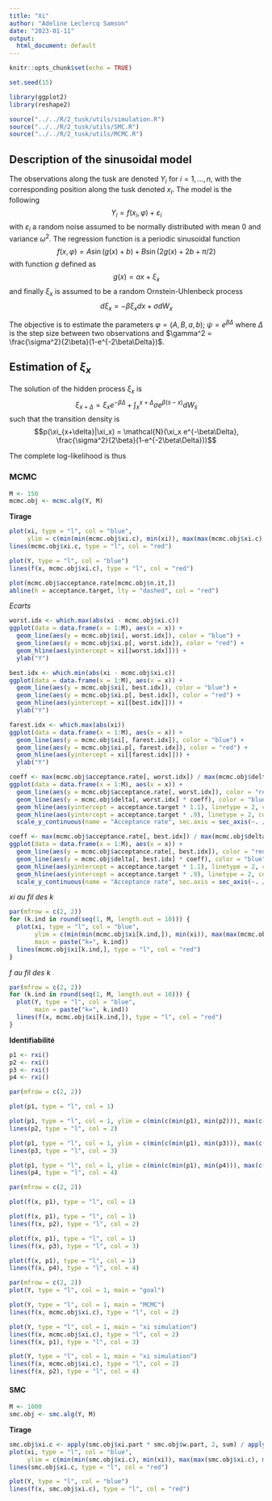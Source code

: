 ```yaml
---
title: "Xi"
author: "Adeline Leclercq Samson"
date: "2023-01-11"
output:
  html_document: default
---
```


```r
knitr::opts_chunk$set(echo = TRUE)
```

```r
set.seed(15)

library(ggplot2)
library(reshape2)
```

```r
source("../../R/2_tusk/utils/simulation.R")
source("../../R/2_tusk/utils/SMC.R")
source("../../R/2_tusk/utils/MCMC.R")
```

## Description of the sinusoidal model

The observations along the tusk are denoted $Y_i$ for $i=1, \ldots, n$, with the corresponding  position along the tusk  denoted $x_i$.
The model is the following
$$Y_i = f(x_i, \varphi)+\varepsilon_i $$
with $\varepsilon_i$ a  random noise assumed to be normally distributed with mean $0$ and variance $\omega^2$.
The regression function is a periodic sinusoidal function
$$f(x, \varphi) = A \sin(g(x)+b) + B\sin(2g(x)+2b+\pi/2) $$
with function $g$ defined as
$$ g(x) = ax+\xi_x$$
and finally $\xi_x$ is assumed to be a random Ornstein-Uhlenbeck process
$$d\xi_x = -\beta \xi_xdx+\sigma dW_x $$

The objective is to estimate the parameters $\varphi = (A,B,a,b)$; $\psi = e^{\beta\Delta}$ where $\Delta$ is the step size between two observations and $\gamma^2 = \frac{\sigma^2}{2\beta}(1-e^{-2\beta\Delta})$.

## Estimation of $\xi_x$

The solution of the hidden process $\xi_x$ is
$$\xi_{x+\Delta} = \xi_x e^{-\beta\Delta} + \int_{x}^{x+\Delta} \sigma e^{\beta(s-x)}dW_s $$
such that the transition density is
$$p(\xi_{x+\delta}|\xi_x) = \mathcal{N}(\xi_x e^{-\beta\Delta}, \frac{\sigma^2}{2\beta}(1-e^{-2\beta\Delta}))$$

The complete log-likelihood is thus
\begin{eqnarray*}
\log L(Y,\xi,\theta)&=&\sum_{i=1}^n\log p(Y_i|\xi_i) +\sum_{i=1}^n\log p(\xi_{i}|\xi_{i-1}) +\log p(\xi_1)\\
&=& -\sum_{i=1}^n \frac{(Y_i-f(x_i, \varphi))^2}{2\omega^2}-\frac{n}{2}\log(\omega^2)\\
&&- \sum_{i=1}^n\frac{(\xi_i-\xi_{i-1}e^{-\beta\Delta})^2}{\frac{\sigma^2}{\beta}(1-e^{-2\beta\Delta})} - \frac{n}{2}\log(\frac{\sigma^2}{2\beta}(1-e^{-2\beta\Delta})) \\
&=& -\sum_{i=1}^n \frac{(Y_i-f(x_i, \varphi))^2}{2\omega^2}-\frac{n}{2}\log(\omega^2)\\
&&- \sum_{i=1}^n\frac{(\xi_i-\xi_{i-1}\psi)^2}{2\gamma^2} - \frac{n}{2}\log(\gamma^2)
\end{eqnarray*}

### MCMC

```r
M <- 150
mcmc.obj <- mcmc.alg(Y, M)
```

**Tirage**

```r
plot(xi, type = "l", col = "blue",
     ylim = c(min(min(mcmc.obj$xi.c), min(xi)), max(max(mcmc.obj$xi.c), max(xi))))
lines(mcmc.obj$xi.c, type = "l", col = "red")

plot(Y, type = "l", col = "blue")
lines(f(x, mcmc.obj$xi.c), type = "l", col = "red")
```

```r
plot(mcmc.obj$acceptance.rate[mcmc.obj$n.it,])
abline(h = acceptance.target, lty = "dashed", col = "red")
```

*Ecarts*

```r
worst.idx <- which.max(abs(xi - mcmc.obj$xi.c))
ggplot(data = data.frame(x = 1:M), aes(x = x)) +
  geom_line(aes(y = mcmc.obj$xi[, worst.idx]), color = "blue") +
  geom_line(aes(y = mcmc.obj$xi.p[, worst.idx]), color = "red") +
  geom_hline(aes(yintercept = xi[[worst.idx]])) +
  ylab("Y")

best.idx <- which.min(abs(xi - mcmc.obj$xi.c))
ggplot(data = data.frame(x = 1:M), aes(x = x)) +
  geom_line(aes(y = mcmc.obj$xi[, best.idx]), color = "blue") +
  geom_line(aes(y = mcmc.obj$xi.p[, best.idx]), color = "red") +
  geom_hline(aes(yintercept = xi[[best.idx]])) +
  ylab("Y")

farest.idx <- which.max(abs(xi))
ggplot(data = data.frame(x = 1:M), aes(x = x)) +
  geom_line(aes(y = mcmc.obj$xi[, farest.idx]), color = "blue") +
  geom_line(aes(y = mcmc.obj$xi.p[, farest.idx]), color = "red") +
  geom_hline(aes(yintercept = xi[[farest.idx]])) +
  ylab("Y")
```

```r
coeff <- max(mcmc.obj$acceptance.rate[, worst.idx]) / max(mcmc.obj$delta[, worst.idx])
ggplot(data = data.frame(x = 1:M), aes(x = x)) +
  geom_line(aes(y = mcmc.obj$acceptance.rate[, worst.idx]), color = "red") +
  geom_line(aes(y = mcmc.obj$delta[, worst.idx] * coeff), color = "blue") +
  geom_hline(aes(yintercept = acceptance.target * 1.1), linetype = 2, color = "red") +
  geom_hline(aes(yintercept = acceptance.target * .9), linetype = 2, color = "red") +
  scale_y_continuous(name = "Acceptance rate", sec.axis = sec_axis(~. / coeff, name = "Delta"))

coeff <- max(mcmc.obj$acceptance.rate[, best.idx]) / max(mcmc.obj$delta[, best.idx])
ggplot(data = data.frame(x = 1:M), aes(x = x)) +
  geom_line(aes(y = mcmc.obj$acceptance.rate[, best.idx]), color = "red") +
  geom_line(aes(y = mcmc.obj$delta[, best.idx] * coeff), color = "blue") +
  geom_hline(aes(yintercept = acceptance.target * 1.1), linetype = 2, color = "red") +
  geom_hline(aes(yintercept = acceptance.target * .9), linetype = 2, color = "red") +
  scale_y_continuous(name = "Acceptance rate", sec.axis = sec_axis(~. / coeff, name = "Delta"))
```

*xi au fil des k*

```r
par(mfrow = c(2, 2))
for (k.ind in round(seq(1, M, length.out = 10))) {
  plot(xi, type = "l", col = "blue",
       ylim = c(min(min(mcmc.obj$xi[k.ind,]), min(xi)), max(max(mcmc.obj$xi[k.ind,]), max(xi))),
       main = paste("k=", k.ind))
  lines(mcmc.obj$xi[k.ind,], type = "l", col = "red")
}
```

*f au fil des k*

```r
par(mfrow = c(2, 2))
for (k.ind in round(seq(1, M, length.out = 10))) {
  plot(Y, type = "l", col = "blue",
       main = paste("k=", k.ind))
  lines(f(x, mcmc.obj$xi[k.ind,]), type = "l", col = "red")
}
```

**Identifiabilité**

```r
p1 <- rxi()
p2 <- rxi()
p3 <- rxi()
p4 <- rxi()

par(mfrow = c(2, 2))

plot(p1, type = "l", col = 1)

plot(p1, type = "l", col = 1, ylim = c(min(c(min(p1), min(p2))), max(c(max(p1), max(p2)))))
lines(p2, type = "l", col = 2)

plot(p1, type = "l", col = 1, ylim = c(min(c(min(p1), min(p3))), max(c(max(p1), max(p3)))))
lines(p3, type = "l", col = 3)

plot(p1, type = "l", col = 1, ylim = c(min(c(min(p1), min(p4))), max(c(max(p1), max(p4)))))
lines(p4, type = "l", col = 4)
```

```r
par(mfrow = c(2, 2))

plot(f(x, p1), type = "l", col = 1)

plot(f(x, p1), type = "l", col = 1)
lines(f(x, p2), type = "l", col = 2)

plot(f(x, p1), type = "l", col = 1)
lines(f(x, p3), type = "l", col = 3)

plot(f(x, p1), type = "l", col = 1)
lines(f(x, p4), type = "l", col = 4)
```

```r
par(mfrow = c(2, 2))
plot(Y, type = "l", col = 1, main = "goal")

plot(Y, type = "l", col = 1, main = "MCMC")
lines(f(x, mcmc.obj$xi.c), type = "l", col = 2)

plot(Y, type = "l", col = 1, main = "xi simulation")
lines(f(x, mcmc.obj$xi.c), type = "l", col = 2)
lines(f(x, p1), type = "l", col = 3)

plot(Y, type = "l", col = 1, main = "xi simulation")
lines(f(x, mcmc.obj$xi.c), type = "l", col = 2)
lines(f(x, p2), type = "l", col = 4)
```

#### SMC

```r
M <- 1000
smc.obj <- smc.alg(Y, M)
```

**Tirage**

```r
smc.obj$xi.c <- apply(smc.obj$xi.part * smc.obj$w.part, 2, sum) / apply(smc.obj$w.part, 2, sum)
plot(xi, type = "l", col = "blue",
     ylim = c(min(min(smc.obj$xi.c), min(xi)), max(max(smc.obj$xi.c), max(xi))))
lines(smc.obj$xi.c, type = "l", col = "red")

plot(Y, type = "l", col = "blue")
lines(f(x, smc.obj$xi.c), type = "l", col = "red")
```
